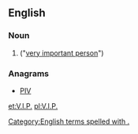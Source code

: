==English==

===Noun===
{{en-noun}}

# {{context|initialism|lang=en}} {{alternative form of|VIP|nodot=1}} ("[[very important person]]")

===Anagrams===
* [[PIV#English|PIV]]

[[Category:English terms spelled with .]]
[[et:V.I.P.]]
[[pl:V.I.P.]]